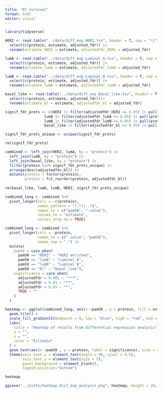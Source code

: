 ```yaml
---
title: "07_survival"
format: html
editor: visual
---
```


```r
library(tidyverse)

HER2 <- read.table("../data/diff_exp_HER2.tsv", header = T, sep = "\t") |>
  select(c(protein, estimate, adjusted_fdr)) |>
  rename(estimate_HER2 = estimate, adjustedfdr_HER2 = adjusted_fdr)

lumA <- read.table("../data/diff_exp_Luminal_A.tsv", header = T, sep = "\t")|>
  select(c(protein, estimate, adjusted_fdr)) |>
  rename(estimate_lumA = estimate, adjustedfdr_lumA = adjusted_fdr)

lumB <- read.table("../data/diff_exp_Luminal_B.tsv", header = T, sep = "\t")|>
  select(c(protein, estimate, adjusted_fdr)) |>
  rename(estimate_lumB = estimate, adjustedfdr_lumB = adjusted_fdr)

basal_like <- read.table("../data/diff_exp_Basal_like.tsv", header = T, sep = "\t")|>
  select(c(protein, estimate, adjusted_fdr))|>
  rename(estimate_bl = estimate, adjustedfdr_bl = adjusted_fdr)

signif_fdr_prots <- c(HER2 |> filter(adjustedfdr_HER2 <= 0.05) |> pull(protein),
                  lumA |> filter(adjustedfdr_lumA <= 0.05) |> pull(protein), 
                  lumB |> filter(adjustedfdr_lumB <= 0.05) |> pull(protein), 
                  basal_like |> filter(adjustedfdr_bl <= 0.05) |> pull(protein))

signif_fdr_prots_unique <- unique(signif_fdr_prots)

rm(signif_fdr_prots)
```

```r
combined <- left_join(HER2, lumA, by = "protein") |>
  left_join(lumB, by = "protein") |>
  left_join(basal_like, by = "protein") |>
  filter(protein %in% signif_fdr_prots_unique) |>
  arrange(desc(adjustedfdr_bl)) |>
  mutate(protein = factor(protein), 
         protein = fct_reorder(protein, adjustedfdr_bl))
  
rm(basal_like, lumA, lumB, HER2, signif_fdr_prots_unique)
```

```r
combined_long <- combined %>%
  pivot_longer(cols = -c(protein),
               names_pattern = "(.*)(..)$",
               names_to = c("pam50", ".value"),
               values_to = "estimate",
               values_drop_na = TRUE) 

combined_long <- combined %>%
  pivot_longer(cols = -protein,
               names_to = c(".value", "pam50"),
               names_sep = "_") |>
  mutate(
    pam50 = case_when(
      pam50 == "HER2" ~ "HER2 enriched", 
      pam50 == "lumA" ~ "Luminal A", 
      pam50 == "lumB" ~ "Luminal B", 
      pam50 == "bl" ~ "Basal like"),
    significance = case_when(
      adjustedfdr < 0.001 ~ "***", 
      adjustedfdr < 0.01 ~ "**",
      adjustedfdr < 0.05 ~ "*",
      TRUE ~ ""
    )
  )


```

```r

heatmap <- ggplot(combined_long, aes(x =pam50 , y = protein, fill = estimate))+
  geom_tile() +
  scale_fill_gradient2(midpoint = 0, low = "blue", high = "red", mid = "white") +
  labs(
    title = "Heatmap of results from differential expression analysis", 
    y = "", 
    x = "", 
    color = "Estimate"
  ) +
  geom_text(aes(x =pam50 , y = protein, label = significance), size = 4, vjust = 0.8) +
  theme(axis.text.x = element_text(angle = 90, vjust = 0.5), 
        axis.text.y = element_text(size = 5), 
        panel.background = element_blank(),
        legend.position="bottom")

heatmap

ggsave("../plots/heatmap_diif_exp_analysis.png", heatmap, height = 20, width = 4)
```
